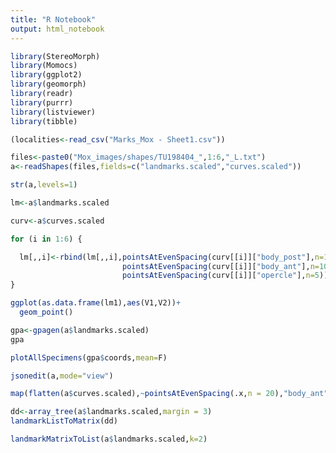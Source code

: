 ```yaml
---
title: "R Notebook"
output: html_notebook
---
```

```r
library(StereoMorph)
library(Momocs)
library(ggplot2)
library(geomorph)
library(readr)
library(purrr)
library(listviewer)
library(tibble)
```

```r
(localities<-read_csv("Marks_Mox - Sheet1.csv"))
```

```r
files<-paste0("Mox_images/shapes/TU198404_",1:6,"_L.txt")
a<-readShapes(files,fields=c("landmarks.scaled","curves.scaled"))
```

```r
str(a,levels=1)
```

```r
lm<-a$landmarks.scaled
```

```r
curv<-a$curves.scaled
```




```r

for (i in 1:6) {

  lm[,,i]<-rbind(lm[,,i],pointsAtEvenSpacing(curv[[i]]["body_post"],n=10), 
                         pointsAtEvenSpacing(curv[[i]]["body_ant"],n=10),
                         pointsAtEvenSpacing(curv[[i]]["opercle"],n=5))
}
```


```r
ggplot(as.data.frame(lm1),aes(V1,V2))+
  geom_point()
```
```r
gpa<-gpagen(a$landmarks.scaled)
gpa
```
```r
plotAllSpecimens(gpa$coords,mean=F)
```
```r
jsonedit(a,mode="view")
```



```r
map(flatten(a$curves.scaled),~pointsAtEvenSpacing(.x,n = 20),"body_ant")
```
```r
dd<-array_tree(a$landmarks.scaled,margin = 3)
landmarkListToMatrix(dd)
```
```r
landmarkMatrixToList(a$landmarks.scaled,k=2)
```


